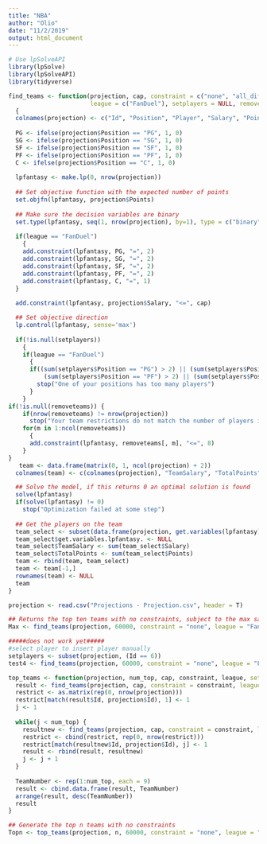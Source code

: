 ```yaml
---
title: "NBA"
author: "Olio"
date: "11/2/2019"
output: html_document
---
```

```r
# Use lpSolveAPI
library(lpSolve)
library(lpSolveAPI)
library(tidyverse)
```



```r
find_teams <- function(projection, cap, constraint = c("none", "all_diff", "no_opp"), 
                       league = c("FanDuel"), setplayers = NULL, removeteams = NULL) 
  {
  colnames(projection) <- c("Id", "Position", "Player", "Salary", "Points" )
  
  PG <- ifelse(projection$Position == "PG", 1, 0)
  SG <- ifelse(projection$Position == "SG", 1, 0)
  SF <- ifelse(projection$Position == "SF", 1, 0)
  PF <- ifelse(projection$Position == "PF", 1, 0)
  C <- ifelse(projection$Position == "C", 1, 0)
  
  lpfantasy <- make.lp(0, nrow(projection))
  
  ## Set objective function with the expected number of points
  set.objfn(lpfantasy, projection$Points)
  
  ## Make sure the decision variables are binary
  set.type(lpfantasy, seq(1, nrow(projection), by=1), type = c("binary"))
  
  if(league == "FanDuel")
    {
    add.constraint(lpfantasy, PG, "=", 2)
    add.constraint(lpfantasy, SG, "=", 2)
    add.constraint(lpfantasy, SF, "=", 2)
    add.constraint(lpfantasy, PF, "=", 2)
    add.constraint(lpfantasy, C, "=", 1)
  }
  
  add.constraint(lpfantasy, projection$Salary, "<=", cap)

  ## Set objective direction
  lp.control(lpfantasy, sense='max')
  
  if(!is.null(setplayers)) 
    {
    if(league == "FanDuel")
      {
      if((sum(setplayers$Position == "PG") > 2) || (sum(setplayers$Position == "SG") > 2) || (sum(setplayers$Position == "SF") > 2) ||
          (sum(setplayers$Position == "PF") > 2) || (sum(setplayers$Position == "C") > 1))
        stop("One of your positions has too many players")
      }
    }
if(!is.null(removeteams)) {
    if(nrow(removeteams) != nrow(projection))
      stop("Your team restrictions do not match the number of players included in the 'Projection' file")
    for(m in 1:ncol(removeteams)) 
      {
      add.constraint(lpfantasy, removeteams[, m], "<=", 8)
    }
}
   team <- data.frame(matrix(0, 1, ncol(projection) + 2))
  colnames(team) <- c(colnames(projection), "TeamSalary", "TotalPoints")

  ## Solve the model, if this returns 0 an optimal solution is found
  solve(lpfantasy)
  if(solve(lpfantasy) != 0)
    stop("Optimization failed at some step")
  
  ## Get the players on the team
  team_select <- subset(data.frame(projection, get.variables(lpfantasy)), get.variables.lpfantasy. == 1)
  team_select$get.variables.lpfantasy. <- NULL
  team_select$TeamSalary <- sum(team_select$Salary)
  team_select$TotalPoints <- sum(team_select$Points)
  team <- rbind(team, team_select)
  team <- team[-1,]
  rownames(team) <- NULL
  team
}
```

 
```r
projection <- read.csv("Projections - Projection.csv", header = T)

## Returns the top ten teams with no constraints, subject to the max salary cap of 60,000
Max <- find_teams(projection, 60000, constraint = "none", league = "FanDuel", setplayers = NULL, removeteams = NULL)
```

```r
#####does not work yet#####
#select player to insert player manually
setplayers <- subset(projection, (Id == 6))
test4 <- find_teams(projection, 60000, constraint = "none", league = "FanDuel", setplayers = setplayers, removeteams = NULL)
```

``` r
top_teams <- function(projection, num_top, cap, constraint, league, setplayers = NULL) {
  result <- find_teams(projection, cap, constraint = constraint, league = league, setplayers = setplayers)
  restrict <- as.matrix(rep(0, nrow(projection)))
  restrict[match(result$Id, projection$Id), 1] <- 1
  j <- 1
  
  while(j < num_top) {
    resultnew <- find_teams(projection, cap, constraint = constraint, league = league, setplayers = setplayers, removeteams = restrict)
    restrict <- cbind(restrict, rep(0, nrow(restrict)))
    restrict[match(resultnew$Id, projection$Id), j] <- 1
    result <- rbind(result, resultnew)
    j <- j + 1
  }
  
  TeamNumber <- rep(1:num_top, each = 9)
  result <- cbind.data.frame(result, TeamNumber)
  arrange(result, desc(TeamNumber))
  result
}

## Generate the top n teams with no constraints
Topn <- top_teams(projection, n, 60000, constraint = "none", league = "FanDuel")
```
